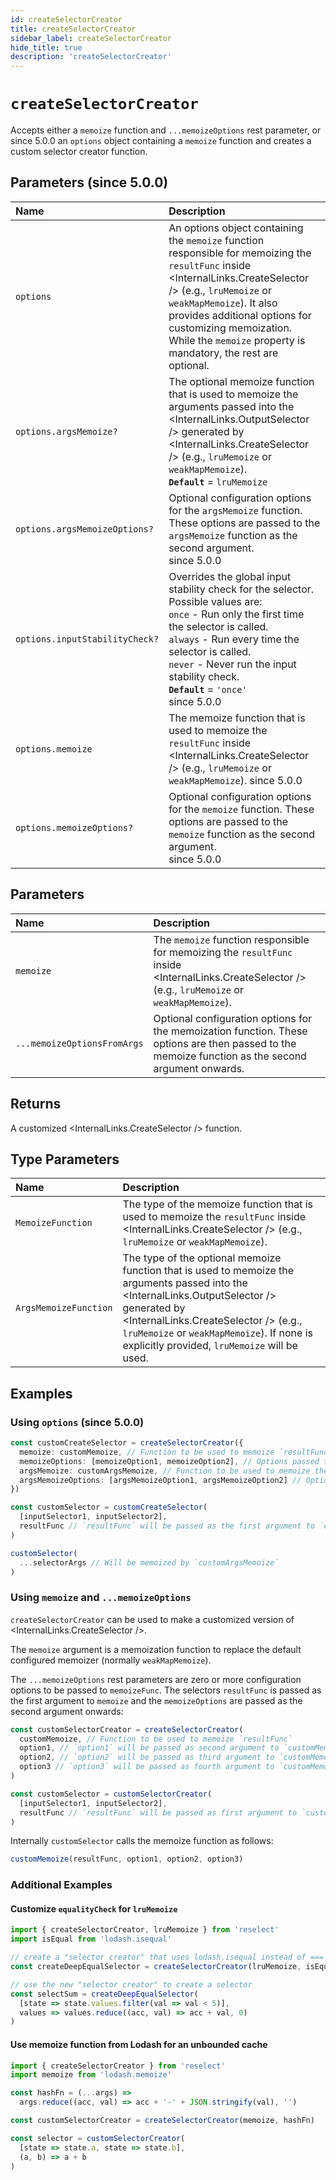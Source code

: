 ```yaml
---
id: createSelectorCreator
title: createSelectorCreator
sidebar_label: createSelectorCreator
hide_title: true
description: 'createSelectorCreator'
---
```



# `createSelectorCreator`

Accepts either a `memoize` function and `...memoizeOptions` rest parameter, or since 5.0.0 an `options` object containing a `memoize` function and creates a custom selector creator function.

## Parameters (since 5.0.0)

| Name                           | Description                                                                                                                                                                                                                                                                                                         |
| :----------------------------- | :------------------------------------------------------------------------------------------------------------------------------------------------------------------------------------------------------------------------------------------------------------------------------------------------------------------ |
| `options`                      | An options object containing the `memoize` function responsible for memoizing the `resultFunc` inside <InternalLinks.CreateSelector /> (e.g., `lruMemoize` or `weakMapMemoize`). It also provides additional options for customizing memoization. While the `memoize` property is mandatory, the rest are optional. |
| `options.argsMemoize?`         | The optional memoize function that is used to memoize the arguments passed into the <InternalLinks.OutputSelector /> generated by <InternalLinks.CreateSelector /> (e.g., `lruMemoize` or `weakMapMemoize`). <br /> **`Default`** = `lruMemoize`                                                                    |
| `options.argsMemoizeOptions?`  | Optional configuration options for the `argsMemoize` function. These options are passed to the `argsMemoize` function as the second argument. <br /> since 5.0.0                                                                                                                                                    |
| `options.inputStabilityCheck?` | Overrides the global input stability check for the selector. Possible values are: <br /> `once` - Run only the first time the selector is called. <br /> `always` - Run every time the selector is called. <br /> `never` - Never run the input stability check. <br /> **`Default`** = `'once'` <br /> since 5.0.0 |
| `options.memoize`              | The memoize function that is used to memoize the `resultFunc` inside <InternalLinks.CreateSelector /> (e.g., `lruMemoize` or `weakMapMemoize`). since 5.0.0                                                                                                                                                         |
| `options.memoizeOptions?`      | Optional configuration options for the `memoize` function. These options are passed to the `memoize` function as the second argument. <br /> since 5.0.0                                                                                                                                                            |

## Parameters

| Name                        | Description                                                                                                                                         |
| :-------------------------- | :-------------------------------------------------------------------------------------------------------------------------------------------------- |
| `memoize`                   | The `memoize` function responsible for memoizing the `resultFunc` inside <InternalLinks.CreateSelector /> (e.g., `lruMemoize` or `weakMapMemoize`). |
| `...memoizeOptionsFromArgs` | Optional configuration options for the memoization function. These options are then passed to the memoize function as the second argument onwards.  |

## Returns

A customized <InternalLinks.CreateSelector /> function.

## Type Parameters

| Name                  | Description                                                                                                                                                                                                                                                                         |
| :-------------------- | :---------------------------------------------------------------------------------------------------------------------------------------------------------------------------------------------------------------------------------------------------------------------------------- |
| `MemoizeFunction`     | The type of the memoize function that is used to memoize the `resultFunc` inside <InternalLinks.CreateSelector /> (e.g., `lruMemoize` or `weakMapMemoize`).                                                                                                                         |
| `ArgsMemoizeFunction` | The type of the optional memoize function that is used to memoize the arguments passed into the <InternalLinks.OutputSelector /> generated by <InternalLinks.CreateSelector /> (e.g., `lruMemoize` or `weakMapMemoize`). If none is explicitly provided, `lruMemoize` will be used. |

## Examples

### Using `options` (since 5.0.0)

```ts
const customCreateSelector = createSelectorCreator({
  memoize: customMemoize, // Function to be used to memoize `resultFunc`
  memoizeOptions: [memoizeOption1, memoizeOption2], // Options passed to `customMemoize` as the second argument onwards
  argsMemoize: customArgsMemoize, // Function to be used to memoize the selector's arguments
  argsMemoizeOptions: [argsMemoizeOption1, argsMemoizeOption2] // Options passed to `customArgsMemoize` as the second argument onwards
})

const customSelector = customCreateSelector(
  [inputSelector1, inputSelector2],
  resultFunc // `resultFunc` will be passed as the first argument to `customMemoize`
)

customSelector(
  ...selectorArgs // Will be memoized by `customArgsMemoize`
)
```

### Using `memoize` and `...memoizeOptions`

`createSelectorCreator` can be used to make a customized version of <InternalLinks.CreateSelector />.

The `memoize` argument is a memoization function to replace the default configured memoizer (normally `weakMapMemoize`).

The `...memoizeOptions` rest parameters are zero or more configuration options to be passed to `memoizeFunc`. The selectors `resultFunc` is passed as the first argument to `memoize` and the `memoizeOptions` are passed as the second argument onwards:

```ts
const customSelectorCreator = createSelectorCreator(
  customMemoize, // Function to be used to memoize `resultFunc`
  option1, // `option1` will be passed as second argument to `customMemoize`
  option2, // `option2` will be passed as third argument to `customMemoize`
  option3 // `option3` will be passed as fourth argument to `customMemoize`
)

const customSelector = customSelectorCreator(
  [inputSelector1, inputSelector2],
  resultFunc // `resultFunc` will be passed as first argument to `customMemoize`
)
```

Internally `customSelector` calls the memoize function as follows:

```ts
customMemoize(resultFunc, option1, option2, option3)
```

### Additional Examples

#### Customize `equalityCheck` for `lruMemoize`

```js
import { createSelectorCreator, lruMemoize } from 'reselect'
import isEqual from 'lodash.isequal'

// create a "selector creator" that uses lodash.isequal instead of ===
const createDeepEqualSelector = createSelectorCreator(lruMemoize, isEqual)

// use the new "selector creator" to create a selector
const selectSum = createDeepEqualSelector(
  [state => state.values.filter(val => val < 5)],
  values => values.reduce((acc, val) => acc + val, 0)
)
```

#### Use memoize function from Lodash for an unbounded cache

```js
import { createSelectorCreator } from 'reselect'
import memoize from 'lodash.memoize'

const hashFn = (...args) =>
  args.reduce((acc, val) => acc + '-' + JSON.stringify(val), '')

const customSelectorCreator = createSelectorCreator(memoize, hashFn)

const selector = customSelectorCreator(
  [state => state.a, state => state.b],
  (a, b) => a + b
)
```
